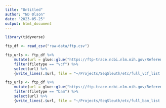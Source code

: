 ```yaml
---
title: "Untitled"
author: "ND Olson"
date: "2023-05-25"
output: html_document
---
```


```r
library(tidyverse)
```

```r
ftp_df <- read_csv("raw-data/ftp.csv")
```
```r
ftp_urls <- ftp_df %>% 
    mutate(url = glue::glue("https://ftp-trace.ncbi.nlm.nih.gov/ReferenceSamples/giab/{str_remove(filepath,'/giab/ftp/')}/{filename}")) %>% 
    filter(filetype == "vcf") %>% 
    select(url) %>% 
    {write_lines(.$url, file = "~/Projects/SeqSleuth/etc/full_vcf_list.txt")}
```

```r
ftp_urls <- ftp_df %>% 
    mutate(url = glue::glue("https://ftp-trace.ncbi.nlm.nih.gov/ReferenceSamples/giab/{str_remove(filepath,'/giab/ftp/')}/{filename}")) %>% 
    filter(filetype == "bam") %>% 
    select(url) %>% 
    {write_lines(.$url, file = "~/Projects/SeqSleuth/etc/full_bam_list.txt")}
```

